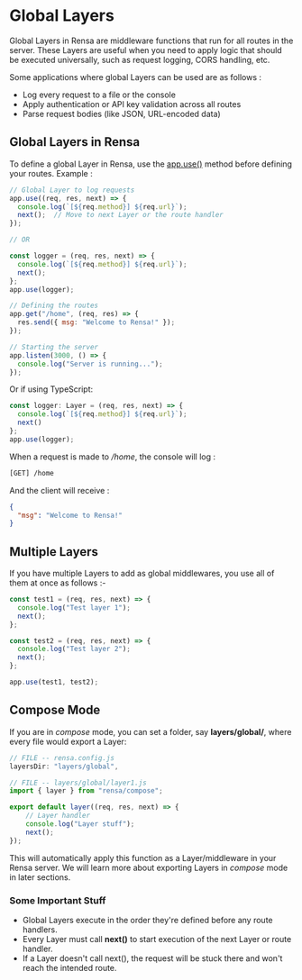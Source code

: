# Global Layers

Global Layers in Rensa are middleware functions that run for all routes in the server. These Layers are useful when you need to apply logic that should be executed universally, such as request logging, CORS handling, etc.

Some applications where global Layers can be used are as follows :
- Log every request to a file or the console
- Apply authentication or API key validation across all routes
- Parse request bodies (like JSON, URL-encoded data)

## Global Layers in Rensa

To define a global Layer in Rensa, use the [app.use()](/docs/layers-api) method before defining your routes.
Example :
```js
// Global Layer to log requests
app.use((req, res, next) => {
  console.log(`[${req.method}] ${req.url}`);
  next();  // Move to next Layer or the route handler
});

// OR

const logger = (req, res, next) => {
  console.log(`[${req.method}] ${req.url}`);
  next();
};
app.use(logger);

// Defining the routes
app.get("/home", (req, res) => {
  res.send({ msg: "Welcome to Rensa!" });
});

// Starting the server
app.listen(3000, () => {
  console.log("Server is running...");
});
```
Or if using TypeScript:
```ts
const logger: Layer = (req, res, next) => {
  console.log(`[${req.method}] ${req.url}`);
  next()
};
app.use(logger);
```

When a request is made to _/home_, the console will log :
```sh
[GET] /home
```
And the client will receive :
```json
{
  "msg": "Welcome to Rensa!"
}
```

## Multiple Layers
If you have multiple Layers to add as global middlewares, you use all of them at once as follows :-
```js
const test1 = (req, res, next) => {
  console.log("Test layer 1");
  next();
};

const test2 = (req, res, next) => {
  console.log("Test layer 2");
  next();
};

app.use(test1, test2);
```

## Compose Mode
If you are in *compose* mode, you can set a folder, say **layers/global/**, where every file would export a Layer:
```js
// FILE -- rensa.config.js
layersDir: "layers/global",

// FILE -- layers/global/layer1.js
import { layer } from "rensa/compose";

export default layer((req, res, next) => {
    // Layer handler
    console.log("Layer stuff");
    next();
});
```

This will automatically apply this function as a Layer/middleware in your Rensa server.
We will learn more about exporting Layers in *compose* mode in later sections.

### Some Important Stuff

- Global Layers execute in the order they're defined before any route handlers.
- Every Layer must call **next()** to start execution of the next Layer or route handler.
- If a Layer doesn't call next(), the request will be stuck there and won't reach the intended route.

